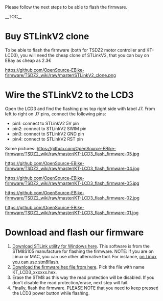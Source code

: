 Please follow the next steps to be able to flash the firmware.

__TOC__

= Buy STLinkV2 clone =

To be able to flash the firmware (both for TSDZ2 motor controller and KT-LCD3), you will need the cheap clone of STLinkV2, that you can buy on EBay as cheap as 2.3€

[[https://github.com/OpenSource-EBike-firmware/TSDZ2_wiki/raw/master/STLinkV2_clone.png]]

= Wire the STLinkV2 to the LCD3 =

Open the LCD3 and find the flashing pins top right side with label J7. From left to right on J7 pins, connect the  following pins:

* pin1: connect to STLinkV2 5V pin
* pin2: connect to STLinkV2 SWIM pin
* pin3: connect to STLinkV2 GND pin
* pin4: connect to STLinkV2 RST pin

Some pictures:
[[https://github.com/OpenSource-EBike-firmware/TSDZ2_wiki/raw/master/KT-LCD3_flash_firmware-05.jpg]]

[[https://github.com/OpenSource-EBike-firmware/TSDZ2_wiki/raw/master/KT-LCD3_flash_firmware-04.jpg]]

[[https://github.com/OpenSource-EBike-firmware/TSDZ2_wiki/raw/master/KT-LCD3_flash_firmware-05.jpg]]

[[https://github.com/OpenSource-EBike-firmware/TSDZ2_wiki/raw/master/KT-LCD3_flash_firmware-02.jpg]]

[[https://github.com/OpenSource-EBike-firmware/TSDZ2_wiki/raw/master/KT-LCD3_flash_firmware-01.jpg]]

= Download and flash our firmware =
# [http://www.st.com/content/st_com/en/products/development-tools/software-development-tools/stm32-software-development-tools/stm32-programmers/stsw-link004.html Download STLink utility for Windows here]. This software is from the STM8S105 manufacture for flashing the firmware. NOTE: if you are on Linux or MAC, you can use other alternative tool. For instance, [https://opensourceebikefirmware.bitbucket.io/development_tsdz2/Various--2018.04.18_-_original_firmware_and_debug_session_using_OpenOCD.html on Linux you can use stm8flash].
# [https://github.com/OpenSource-EBike-firmware/TongSheng_TSDZ2_motor_controller_firmware/tree/master/TSDZ2_and_KT_LCD3_Flexible_OpenSource_firmwares Download the firmware hex file from here]. Pick the file with name KT_LCD3_xxxxxx.hex.
# Erase the STM8 as this way the read protection will be disabled. If you don't disable the read protection/erase, next step will fail.
# Finally, flash the firmware. PLEASE NOTE that you need to keep pressed the LCD3 power button while flashing.